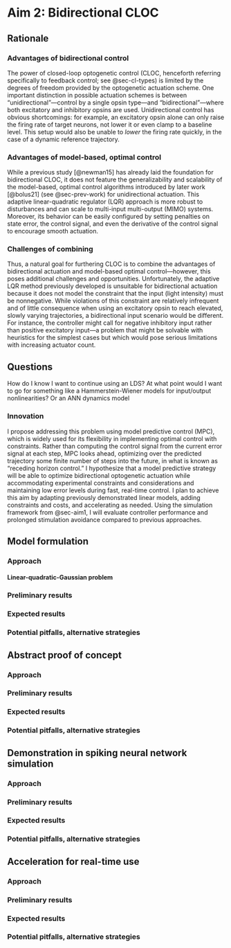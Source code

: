 # Aim 2: Bidirectional CLOC {#sec-aim2}

## Rationale
### Advantages of bidirectional control
The power of closed-loop optogenetic control (CLOC, henceforth referring specifically to feedback control; see @sec-cl-types) is limited by the degrees of freedom provided by the optogenetic actuation scheme.
One important distinction in possible actuation schemes is between "unidirectional"---control by a single opsin type---and "bidirectional"---where both excitatory and inhibitory opsins are used.
Unidirectional control has obvious shortcomings: for example, an excitatory opsin alone can only raise the firing rate of target neurons, not lower it or even clamp to a baseline level.
This setup would also be unable to *lower* the firing rate quickly, in the case of a dynamic reference trajectory.

### Advantages of model-based, optimal control
While a previous study [@newman15] has already laid the foundation for bidirectional CLOC, it does not feature the generalizability and scalability of the model-based, optimal control algorithms introduced by later work [@bolus21] (see @sec-prev-work) for unidirectional actuation.
This adaptive linear-quadratic regulator (LQR) approach is more robust to disturbances and can scale to multi-input multi-output (MIMO) systems.
Moreover, its behavior can be easily configured by setting penalties on state error, the control signal, and even the derivative of the control signal to encourage smooth actuation.

### Challenges of combining
Thus, a natural goal for furthering CLOC is to combine the advantages of bidirectional actuation and model-based optimal control---however, this poses additional challenges and opportunities.
Unfortunately, the adaptive LQR method previously developed is unsuitable for bidirectional actuation because it does not model the constraint that the input (light intensity) must be nonnegative. 
While violations of this constraint are relatively infrequent and of little consequence when using an excitatory opsin to reach elevated, slowly varying trajectories, a bidirectional input scenario would be different.
For instance, the controller might call for negative inhibitory input rather than positive excitatory input---a problem that might be solvable with heuristics for the simplest cases but which would pose serious limitations with increasing actuator count.

:::{.callout-caution}
## Questions
How do I know I want to continue using an LDS? At what point would I want to go for something like a Hammerstein-Wiener models for input/output nonlinearities? Or an ANN dynamics model
:::

### Innovation
I propose addressing this problem using model predictive control (MPC), which is widely used for its flexibility in implementing optimal control with constraints.
Rather than computing the control signal from the current error signal at each step, MPC looks ahead, optimizing over the predicted trajectory some finite number of steps into the future, in what is known as "receding horizon control."
I hypothesize that a model predictive strategy will be able to optimize bidirectional optogenetic actuation while accommodating experimental constraints and considerations and maintaining low error levels during fast, real-time control.
I plan to achieve this aim by adapting previously demonstrated linear models, adding constraints and costs, and accelerating as needed.
Using the simulation framework from @sec-aim1, I will evaluate controller performance and prolonged stimulation avoidance compared to previous approaches.

## Model formulation
### Approach
#### Linear-quadratic-Gaussian problem

### Preliminary results

### Expected results

### Potential pitfalls, alternative strategies


## Abstract proof of concept

### Approach

### Preliminary results

### Expected results

### Potential pitfalls, alternative strategies


## Demonstration in spiking neural network simulation

### Approach

### Preliminary results

### Expected results

### Potential pitfalls, alternative strategies


## Acceleration for real-time use

### Approach

### Preliminary results

### Expected results

### Potential pitfalls, alternative strategies

